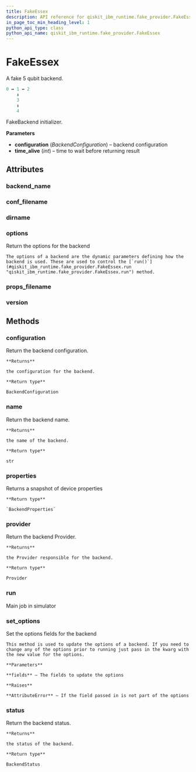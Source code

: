 ```yaml
---
title: FakeEssex
description: API reference for qiskit_ibm_runtime.fake_provider.FakeEssex
in_page_toc_min_heading_level: 1
python_api_type: class
python_api_name: qiskit_ibm_runtime.fake_provider.FakeEssex
---
```


# FakeEssex

<Class id="qiskit_ibm_runtime.fake_provider.FakeEssex" isDedicatedPage={true} github="https://github.com/qiskit/qiskit-ibm-runtime/tree/stable/0.19/qiskit_ibm_runtime/fake_provider/backends/essex/fake_essex.py" signature="FakeEssex">
  A fake 5 qubit backend.

  ```python
  0 ↔ 1 ↔ 2
      ↕
      3
      ↕
      4
  ```

  FakeBackend initializer.

  **Parameters**

  *   **configuration** (*BackendConfiguration*) – backend configuration
  *   **time\_alive** (*int*) – time to wait before returning result

  ## Attributes

  ### backend\_name

  <Attribute id="qiskit_ibm_runtime.fake_provider.FakeEssex.backend_name" name="backend_name" attributeValue="= 'fake_essex'" />

  ### conf\_filename

  <Attribute id="qiskit_ibm_runtime.fake_provider.FakeEssex.conf_filename" name="conf_filename" attributeValue="= 'conf_essex.json'" />

  ### dirname

  <Attribute id="qiskit_ibm_runtime.fake_provider.FakeEssex.dirname" name="dirname" attributeValue="= '/home/runner/work/qiskit-ibm-runtime/qiskit-ibm-runtime/qiskit_ibm_runtime/fake_provider/backends/essex'" />

  ### options

  <Attribute id="qiskit_ibm_runtime.fake_provider.FakeEssex.options" name="options">
    Return the options for the backend

    The options of a backend are the dynamic parameters defining how the backend is used. These are used to control the [`run()`](#qiskit_ibm_runtime.fake_provider.FakeEssex.run "qiskit_ibm_runtime.fake_provider.FakeEssex.run") method.
  </Attribute>

  ### props\_filename

  <Attribute id="qiskit_ibm_runtime.fake_provider.FakeEssex.props_filename" name="props_filename" attributeValue="= 'props_essex.json'" />

  ### version

  <Attribute id="qiskit_ibm_runtime.fake_provider.FakeEssex.version" name="version" attributeValue="= 1" />

  ## Methods

  ### configuration

  <Function id="qiskit_ibm_runtime.fake_provider.FakeEssex.configuration" name="configuration" signature="configuration()">
    Return the backend configuration.

    **Returns**

    the configuration for the backend.

    **Return type**

    BackendConfiguration
  </Function>

  ### name

  <Function id="qiskit_ibm_runtime.fake_provider.FakeEssex.name" name="name" signature="name()">
    Return the backend name.

    **Returns**

    the name of the backend.

    **Return type**

    str
  </Function>

  ### properties

  <Function id="qiskit_ibm_runtime.fake_provider.FakeEssex.properties" name="properties" signature="properties()">
    Returns a snapshot of device properties

    **Return type**

    `BackendProperties`
  </Function>

  ### provider

  <Function id="qiskit_ibm_runtime.fake_provider.FakeEssex.provider" name="provider" signature="provider()">
    Return the backend Provider.

    **Returns**

    the Provider responsible for the backend.

    **Return type**

    Provider
  </Function>

  ### run

  <Function id="qiskit_ibm_runtime.fake_provider.FakeEssex.run" name="run" signature="run(run_input, **kwargs)">
    Main job in simulator
  </Function>

  ### set\_options

  <Function id="qiskit_ibm_runtime.fake_provider.FakeEssex.set_options" name="set_options" signature="set_options(**fields)">
    Set the options fields for the backend

    This method is used to update the options of a backend. If you need to change any of the options prior to running just pass in the kwarg with the new value for the options.

    **Parameters**

    **fields** – The fields to update the options

    **Raises**

    **AttributeError** – If the field passed in is not part of the options
  </Function>

  ### status

  <Function id="qiskit_ibm_runtime.fake_provider.FakeEssex.status" name="status" signature="status()">
    Return the backend status.

    **Returns**

    the status of the backend.

    **Return type**

    BackendStatus
  </Function>
</Class>

